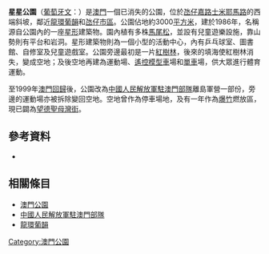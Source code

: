 '''星星公園'''（[[葡萄牙文|葡萄牙文]]：'''{{lang|pt|Jardim da Estrela}}'''）是[[澳門|澳門]]一個已消失的公園，位於[[氹仔|氹仔]][[嘉路士米耶馬路|嘉路士米耶馬路]]的西端斜坡，鄰近[[龍環葡韻|龍環葡韻]]和[[氹仔市區|氹仔市區]]。公園佔地約3000[[平方米|平方米]]，建於1986年，名稱源自公園內的一座[[星形|星形]]建築物。園內植有多株[[馬尾松|馬尾松]]，並設有兒童遊樂設施，靠山勢則有平台和岩洞。星形建築物則為一個小型的活動中心，內有乒乓球室、圖書館、自修室及兒童遊戲室。公園旁邊最初是一片[[紅樹林|紅樹林]]，後來的填海使紅樹林消失，變成空地；及後空地再建為運動場、[[遙控模型車|遙控模型車]]場和[[單車|單車]]場，供大眾進行體育運動。

至1999年[[澳門回歸|澳門回歸]]後，公園改為[[中國人民解放軍駐澳門部隊|中國人民解放軍駐澳門部隊]]離島軍營一部份，旁邊的運動場亦被拆除變回空地。空地曾作為停車場地，及有一年作為[[爆竹|爆竹]]燃放區，現已闢為[[望德聖母灣大馬路|望德聖母灣街]]。

==參考資料==
<div class="references-small">
<references />
*{{cite book
|title=澳門風物誌 續篇
|url=http://www.macaudata.com/Macauweb/macauserial/amfwz
|author=唐思
|date=1999年11月
|series=澳門文學叢書
|publisher=中國文聯出版社
|isbn=7-5059-3503-8
|chapter=氹仔星星公園袖珍
|chapterurl=http://www.macaudata.com/Macauweb/macauserial/amfwz/html/068.htm
|access-date=2008-09-07
|archive-date=2009-04-05
|archive-url=https://web.archive.org/web/20090405163551/http://www.macaudata.com/Macauweb/macauserial/amfwz/
|dead-url=no
}}
</div>

==相關條目==
*[[澳門公園|澳門公園]]
*[[中國人民解放軍駐澳門部隊|中國人民解放軍駐澳門部隊]]
*[[龍環葡韻|龍環葡韻]]

{{MO-stub}}

{{澳門公園}}

[[Category:澳門公園|Category:澳門公園]]